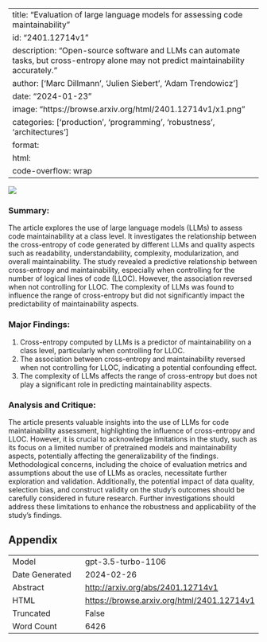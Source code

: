 
---
title: "Evaluation of large language models for assessing code maintainability"
id: "2401.12714v1"
description: "Open-source software and LLMs can automate tasks, but cross-entropy alone may not predict maintainability accurately."
author: ['Marc Dillmann', 'Julien Siebert', 'Adam Trendowicz']
date: "2024-01-23"
image: "https://browse.arxiv.org/html/2401.12714v1/x1.png"
categories: ['production', 'programming', 'robustness', 'architectures']
format:
  html:
    code-overflow: wrap
---

![](https://browse.arxiv.org/html/2401.12714v1/x1.png)

### Summary:

The article explores the use of large language models (LLMs) to assess code maintainability at a class level. It investigates the relationship between the cross-entropy of code generated by different LLMs and quality aspects such as readability, understandability, complexity, modularization, and overall maintainability. The study revealed a predictive relationship between cross-entropy and maintainability, especially when controlling for the number of logical lines of code (LLOC). However, the association reversed when not controlling for LLOC. The complexity of LLMs was found to influence the range of cross-entropy but did not significantly impact the predictability of maintainability aspects.

### Major Findings:
1. Cross-entropy computed by LLMs is a predictor of maintainability on a class level, particularly when controlling for LLOC.
2. The association between cross-entropy and maintainability reversed when not controlling for LLOC, indicating a potential confounding effect.
3. The complexity of LLMs affects the range of cross-entropy but does not play a significant role in predicting maintainability aspects.

### Analysis and Critique:
The article presents valuable insights into the use of LLMs for code maintainability assessment, highlighting the influence of cross-entropy and LLOC. However, it is crucial to acknowledge limitations in the study, such as its focus on a limited number of pretrained models and maintainability aspects, potentially affecting the generalizability of the findings. Methodological concerns, including the choice of evaluation metrics and assumptions about the use of LLMs as oracles, necessitate further exploration and validation. Additionally, the potential impact of data quality, selection bias, and construct validity on the study's outcomes should be carefully considered in future research. Further investigations should address these limitations to enhance the robustness and applicability of the study's findings.

## Appendix

|          |          |
|----------|----------|
| Model     | gpt-3.5-turbo-1106       |
| Date Generated     | 2024-02-26       |
| Abstract | [http://arxiv.org/abs/2401.12714v1](http://arxiv.org/abs/2401.12714v1)        |
| HTML     | [https://browse.arxiv.org/html/2401.12714v1](https://browse.arxiv.org/html/2401.12714v1)       |
| Truncated       | False       |
| Word Count       | 6426       |